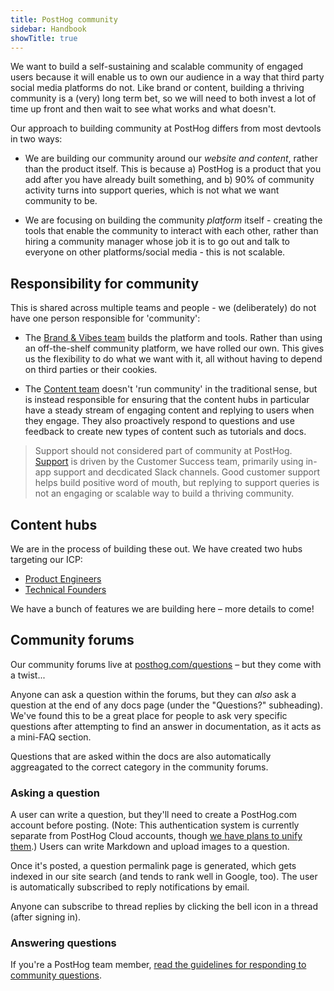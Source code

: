 ```yaml
---
title: PostHog community
sidebar: Handbook
showTitle: true
---
```


We want to build a self-sustaining and scalable community of engaged users because it will enable us to own our audience in a way that third party social media platforms do not. Like brand or content, building a thriving community is a (very) long term bet, so we will need to both invest a lot of time up front and then wait to see what works and what doesn't.

Our approach to building community at PostHog differs from most devtools in two ways:

-   We are building our community around our _website and content_, rather than the product itself. This is because a) PostHog is a product that you add after you have already built something, and b) 90% of community activity turns into support queries, which is not what we want community to be.

-   We are focusing on building the community _platform_ itself - creating the tools that enable the community to interact with each other, rather than hiring a community manager whose job it is to go out and talk to everyone on other platforms/social media - this is not scalable.

## Responsibility for community

This is shared across multiple teams and people - we (deliberately) do not have one person responsible for 'community':

-   The [Brand & Vibes team](/teams/brand) builds the platform and tools. Rather than using an off-the-shelf community platform, we have rolled our own. This gives us the flexibility to do what we want with it, all without having to depend on third parties or their cookies.

-   The [Content team](/teams/content) doesn't 'run community' in the traditional sense, but is instead responsible for ensuring that the content hubs in particular have a steady stream of engaging content and replying to users when they engage. They also proactively respond to questions and use feedback to create new types of content such as tutorials and docs.

> Support should not considered part of community at PostHog. [Support](/handbook/support/customer-support) is driven by the Customer Success team, primarily using in-app support and decdicated Slack channels. Good customer support helps build positive word of mouth, but replying to support queries is not an engaging or scalable way to build a thriving community.

## Content hubs

We are in the process of building these out. We have created two hubs targeting our ICP:

-   [Product Engineers](/product-engineers)
-   [Technical Founders](/founders)

We have a bunch of features we are building here – more details to come!

## Community forums

Our community forums live at [posthog.com/questions](/questions) – but they come with a twist...

Anyone can ask a question within the forums, but they can _also_ ask a question at the end of any docs page (under the "Questions?" subheading). We've found this to be a great place for people to ask very specific questions after attempting to find an answer in documentation, as it acts as a mini-FAQ section.

Questions that are asked within the docs are also automatically aggreagated to the correct category in the community forums.

### Asking a question

A user can write a question, but they'll need to create a PostHog.com account before posting. (Note: This authentication system is currently separate from PostHog Cloud accounts, though [we have plans to unify them](https://github.com/PostHog/posthog.com/issues/5847).) Users can write Markdown and upload images to a question.

Once it's posted, a question permalink page is generated, which gets indexed in our site search (and tends to rank well in Google, too). The user is automatically subscribed to reply notifications by email.

Anyone can subscribe to thread replies by clicking the bell icon in a thread (after signing in).

### Answering questions

If you're a PostHog team member, [read the guidelines for responding to community questions](/handbook/community/questions).

